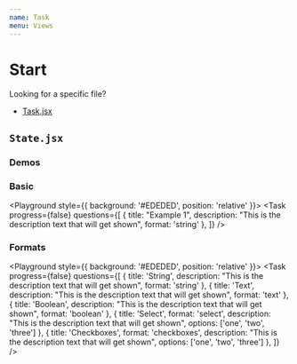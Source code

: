 ```yaml
---
name: Task
menu: Views
---
```



# Start

Looking for a specific file?

- [Task.jsx](#taskjsx)

## `State.jsx`

### Demos

### **Basic**

<Playground style={{ background: '#EDEDED', position: 'relative' }}>
  <Task
    progress={false}
    questions={[
      {
        title: "Example 1",
        description: "This is the description text that will get shown",
        format: 'string'
      },
    ]}
  />
</Playground>

### **Formats**

<Playground style={{ background: '#EDEDED', position: 'relative' }}>
  <Task
    progress={false}
    questions={[
      {
        title: 'String',
        description: "This is the description text that will get shown",
        format: 'string'
      },
      {
        title: 'Text',
        description: "This is the description text that will get shown",
        format: 'text'
      },
      {
        title: 'Boolean',
        description: "This is the description text that will get shown",
        format: 'boolean'
      },
      {
        title: 'Select',
        format: 'select',
        description: "This is the description text that will get shown",
        options: ['one', 'two', 'three']
      },
      {
        title: 'Checkboxes',
        format: 'checkboxes',
        description: "This is the description text that will get shown",
        options: ['one', 'two', 'three']
      },
    ]}
  />
</Playground>
